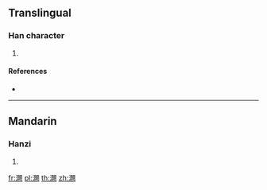 {{character info/new}}
==Translingual==

===Han character===
{{Han char|rn=85|rad=水|as=18|sn=21|four=|canj=EANO}}

# {{defn|Han|sort=水18}}

====References====
* {{Han ref|kx=0663.010|dkj=18760|dj=1072.010|hdz=31794.010|uh=704D|ud=28749}}

----

==Mandarin==

===Hanzi===
{{cmn-hanzi|pin=[[lí]] ([[li2]]), [[què]] ([[que4]]), [[shī]] ([[shi1]]), [[xǐ]] ([[xi3]]), [[xiǎn]] ([[xian3]])|wg=li<sup>2</sup>, ch'üeh<sup>4</sup>, shih<sup>1</sup>, hsi<sup>3</sup>, hsien<sup>3</sup>}}

# {{defn|lang=cmn|sort=水18}}

[[fr:灍]]
[[pl:灍]]
[[th:灍]]
[[zh:灍]]